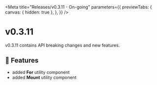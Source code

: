 
<Meta
  title="Releases/v0.3.11 - On-going"
  parameters={{
    previewTabs: {
      canvas: { hidden: true },
    },
  }}
/>

# v0.3.11

v0.3.11 contains API breaking changes and new features.

## 🚀 Features

- added **For** utility component
- added **Mount** utility component
